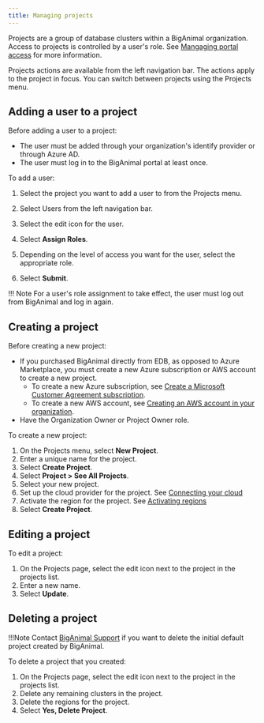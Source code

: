 ```yaml
---
title: Managing projects
---
```


Projects are a group of database clusters within a BigAnimal organization. Access to projects is controlled by a user's role. See [Mangaging portal access](/biganimal/release/administering_cluster/01_portal_access) for more information.

Projects actions are available from the left navigation bar. The actions apply to the project in focus. You can switch between projects using the Projects menu.

## Adding a user to a project
Before adding a user to a project: 
- The user must be added through your organization's identify provider or through Azure AD.
- The user must log in to the BigAnimal portal at least once.

To add a user: 
1. Select the project you want to add a user to from the Projects menu.

1. Select Users from the left navigation bar.
2.  Select the edit icon for the user.
3.  Select **Assign Roles**.
4.  Depending on the level of access you want for the user, select the appropriate role.

5.  Select **Submit**.

!!! Note
    For a user's role assignment to take effect, the user must log out from BigAnimal and log in again.

## Creating a project

Before creating a new project: 
- If you purchased BigAnimal directly from EDB, as opposed to Azure Marketplace, you must create a new Azure subscription or AWS account to create a new project. 
  - To create a new Azure subscription, see [Create a Microsoft Customer Agreement subscription](https://learn.microsoft.com/en-us/azure/cost-management-billing/manage/create-subscription).
  - To create a new AWS account, see [Creating an AWS account in your organization](https://docs.aws.amazon.com/organizations/latest/userguide/orgs_manage_accounts_create.html).
- Have the Organization Owner or Project Owner role.

To create a new project:

1. On the Projects menu, select **New Project**.
1. Enter a unique name for the project.
1. Select **Create Project**.
1. Select **Project > See All Projects**.
1. Select your new project.
1. Set up the cloud provider for the project. See [Connecting your cloud](/biganimal/latest/getting_started/02_connecting_to_your_cloud/)
1. Activate the region for the project. See [Activating regions](/biganimal/latest/getting_started/activating_regions/)
1. Select **Create Project**.


## Editing a project

To edit a project:
1. On the Projects page, select the edit icon next to the project in the projects list.
1. Enter a new name.
1. Select **Update**.


## Deleting a project

!!!Note 
   Contact [BigAnimal Support](/biganimal/release/overview/support) if you want to delete the initial default project created by BigAnimal.

To delete a project that you created:

1. On the Projects page, select the edit icon next to the project in the projects list.
1. Delete any remaining clusters in the project.
1. Delete the regions for the project.
1. Select **Yes, Delete Project**.
